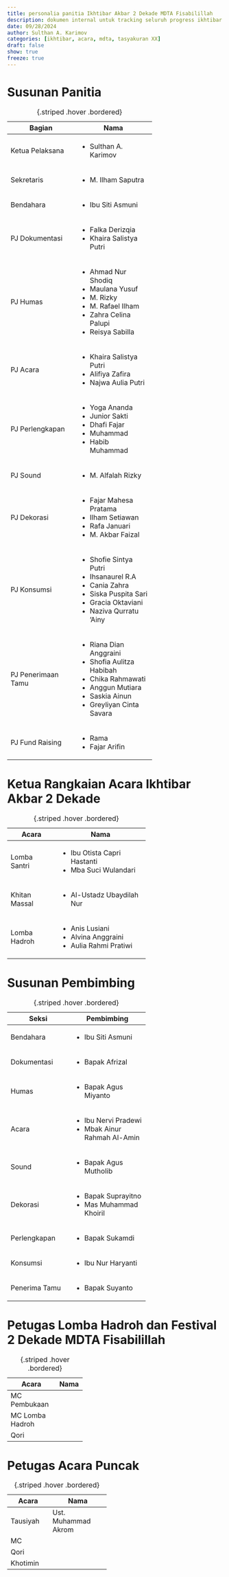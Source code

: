 ```yaml
---
title: personalia panitia Ikhtibar Akbar 2 Dekade MDTA Fisabilillah
description: dokumen internal untuk tracking seluruh progress ikhtibar
date: 09/28/2024
author: Sulthan A. Karimov
categories: [ikhtibar, acara, mdta, tasyakuran XX]
draft: false
show: true
freeze: true
---
```


# Susunan Panitia
+--------------------+--------------------------+
| Bagian             | Nama                     |
+====================+==========================+
| Ketua Pelaksana    | * Sulthan A. Karimov     |
+--------------------+--------------------------+
| Sekretaris         | * M. Ilham Saputra       |
+--------------------+--------------------------+
| Bendahara          | * Ibu Siti Asmuni        |
+--------------------+--------------------------+
| PJ Dokumentasi     | * Falka Derizqia         |
|                    | * Khaira Salistya Putri  |
+--------------------+--------------------------+
| PJ Humas           | * Ahmad Nur Shodiq       |
|                    | * Maulana Yusuf          |
|                    | * M. Rizky               |
|                    | * M. Rafael Ilham        |
|                    | * Zahra Celina Palupi    |
|                    | * Reisya Sabilla         |
+--------------------+--------------------------+
| PJ Acara           | * Khaira Salistya Putri  |
|                    | * Alifiya Zafira         |
|                    | * Najwa Aulia Putri      |
+--------------------+--------------------------+
| PJ Perlengkapan    | * Yoga Ananda            |
|                    | * Junior Sakti           |
|                    | * Dhafi Fajar            |
|                    | * Muhammad               |
|                    | * Habib Muhammad         |
+--------------------+--------------------------+
| PJ Sound           | * M. Alfalah Rizky       |
+--------------------+--------------------------+
| PJ Dekorasi        | * Fajar Mahesa Pratama   |
|                    | * Ilham Setiawan         |
|                    | * Rafa Januari           |
|                    | * M. Akbar Faizal        |
+--------------------+--------------------------+
| PJ Konsumsi        | * Shofie Sintya Putri    |
|                    | * Ihsanaurel R.A         |
|                    | * Cania Zahra            |
|                    | * Siska Puspita Sari     |
|                    | * Gracia Oktaviani       |
|                    | * Naziva Qurratu 'Ainy   |
+--------------------+--------------------------+
| PJ Penerimaan Tamu | * Riana Dian Anggraini   |
|                    | * Shofia Aulitza Habibah |
|                    | * Chika Rahmawati        |
|                    | * Anggun Mutiara         |
|                    | * Saskia Ainun           |
|                    | * Greyliyan Cinta Savara |
+--------------------+--------------------------+
| PJ Fund Raising    | * Rama                   |
|                    | * Fajar Arifin           |
+--------------------+--------------------------+
: {.striped .hover .bordered}

# Ketua Rangkaian Acara Ikhtibar Akbar 2 Dekade
+---------------+-----------------------------+
| Acara         | Nama                        |
+===============+=============================+
| Lomba Santri  | * Ibu Otista Capri Hastanti |
|               | * Mba Suci Wulandari        |
+---------------+-----------------------------+
| Khitan Massal | * Al-Ustadz Ubaydilah Nur   |
+---------------+-----------------------------+
| Lomba Hadroh  | * Anis Lusiani              |
|               | * Alvina Anggraini          |
|               | * Aulia Rahmi Pratiwi       |
+---------------+-----------------------------+
: {.striped .hover .bordered}

# Susunan Pembimbing
+---------------+-----------------------------+
| Seksi         | Pembimbing                  |
+===============+=============================+
| Bendahara     | * Ibu Siti Asmuni           |
+---------------+-----------------------------+
| Dokumentasi   | * Bapak Afrizal             |
+---------------+-----------------------------+
| Humas         | * Bapak Agus Miyanto        |
+---------------+-----------------------------+
| Acara         | * Ibu Nervi Pradewi         |
|               | * Mbak Ainur Rahmah Al-Amin |
+---------------+-----------------------------+
| Sound         | * Bapak Agus Mutholib       |
+---------------+-----------------------------+
| Dekorasi      | * Bapak Suprayitno          |
|               | * Mas Muhammad Khoiril      |
+---------------+-----------------------------+
| Perlengkapan  | * Bapak Sukamdi             |
+---------------+-----------------------------+
| Konsumsi      | * Ibu Nur Haryanti          |
+---------------+-----------------------------+
| Penerima Tamu | * Bapak Suyanto             |
+---------------+-----------------------------+
: {.striped .hover .bordered}

# Petugas Lomba Hadroh dan Festival 2 Dekade MDTA Fisabilillah
+-----------------+------+
| Acara           | Nama |
+=================+======+
| MC Pembukaan    |      |
+-----------------+------+
| MC Lomba Hadroh |      |
+-----------------+------+
| Qori            |      |
+-----------------+------+
: {.striped .hover .bordered}

# Petugas Acara Puncak
+----------+---------------------+
| Acara    | Nama                |
+==========+=====================+
| Tausiyah | Ust. Muhammad Akrom |
+----------+---------------------+
| MC       |                     |
+----------+---------------------+
| Qori     |                     |
+----------+---------------------+
| Khotimin |                     |
+----------+---------------------+
: {.striped .hover .bordered}


